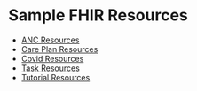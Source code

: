 # Sample FHIR Resources

- [ANC Resources](https://github.com/opensrp/fhircore/tree/main/docs/sample-fhir-resources/anc-resources)
- [Care Plan Resources](https://github.com/opensrp/fhircore/tree/main/docs/sample-fhir-resources/care-plan)
- [Covid Resources](https://github.com/opensrp/fhircore/tree/main/docs/sample-fhir-resources/covid-resources)
- [Task Resources](https://github.com/opensrp/fhircore/tree/main/docs/sample-fhir-resources/task)
- [Tutorial Resources](https://github.com/opensrp/fhircore/tree/main/docs/sample-fhir-resources/tutorial)
